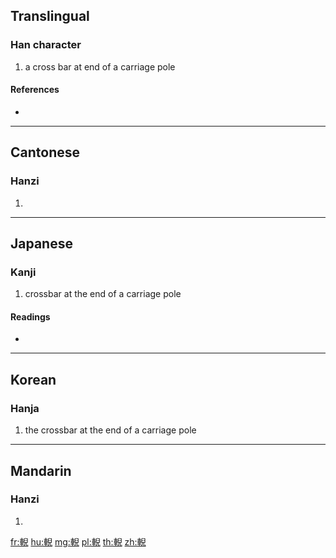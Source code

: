 {{character info/new}}
==Translingual==

===Han character===
{{Han char|rn=159|rad=車|as=08|sn=15|four=57017|canj=JJHXU}}

# a cross bar at end of a carriage pole

====References====
* {{Han ref|kx=1244.140|dkj=38357|dj=1721.060|hdz=53540.010|uh=8F17|ud=36631|bh=E84E|bd=59470}}

----

==Cantonese==

===Hanzi===
{{yue-hanzi|jyut=|y=ngai4}}

# {{defn|lang=yue|sort=車08}}

----

==Japanese==

===Kanji===
{{ja-kanji|grade=|rs=車08}}

# crossbar at the end of a carriage pole

====Readings====
* {{ja-readings|on=[[げい]] (gei), [[ぎ]] (gi)|kun=[[くさび]] (kusabi)|nanori=}}

----

==Korean==

===Hanja===
{{ko-hanja|hangeul=예|rv=ye|mr=ye}}

# the crossbar at the end of a carriage pole

----

==Mandarin==

===Hanzi===
{{cmn-hanzi|pin=[[ní]] ([[ni2]])|wg=ni<sup>2</sup>}}

# {{defn|lang=cmn|sort=車08}}

[[fr:輗]]
[[hu:輗]]
[[mg:輗]]
[[pl:輗]]
[[th:輗]]
[[zh:輗]]
